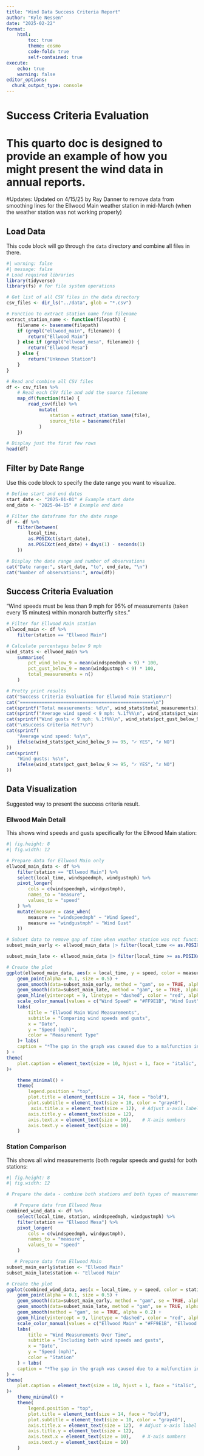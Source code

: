 ---
title: "Wind Data Success Criteria Report"
author: "Kyle Nessen"
date: "2025-02-22"
format: 
    html:
        toc: true
        theme: cosmo
        code-fold: true
        self-contained: true
execute:
    echo: true
    warning: false
editor_options: 
  chunk_output_type: console
---

# Success Criteria Evaluation

# This quarto doc is designed to provide an example of how you might present the wind data in annual reports.

#Updates: Updated on 4/15/25 by Ray Danner to remove data from smoothing lines for the Ellwood Main weather station in mid-March (when the weather station was not working properly)

## Load Data

This code block will go through the `data` directory and combine all files in there.

```{r}
#| warning: false
#| message: false
# Load required libraries
library(tidyverse)
library(fs) # for file system operations

# Get list of all CSV files in the data directory
csv_files <- dir_ls("../data", glob = "*.csv")

# Function to extract station name from filename
extract_station_name <- function(filepath) {
    filename <- basename(filepath)
    if (grepl("ellwood_main", filename)) {
        return("Ellwood Main")
    } else if (grepl("ellwood_mesa", filename)) {
        return("Ellwood Mesa")
    } else {
        return("Unknown Station")
    }
}

# Read and combine all CSV files
df <- csv_files %>%
    # Read each CSV file and add the source filename
    map_df(function(file) {
        read_csv(file) %>%
            mutate(
                station = extract_station_name(file),
                source_file = basename(file)
            )
    })

# Display just the first few rows
head(df)
```

## Filter by Date Range

Use this code block to specify the date range you want to visualize.

```{r}
# Define start and end dates
start_date <- "2025-01-01" # Example start date
end_date <- "2025-04-15" # Example end date

# Filter the dataframe for the date range
df <- df %>%
    filter(between(
        local_time,
        as.POSIXct(start_date),
        as.POSIXct(end_date) + days(1) - seconds(1)
    ))

# Display the date range and number of observations
cat("Date range:", start_date, "to", end_date, "\n")
cat("Number of observations:", nrow(df))
```

## Success Criteria Evaluation

"Wind speeds must be less than 9 mph for 95% of measurements (taken every 15 minutes) within monarch butterfly sites."

```{r}
# Filter for Ellwood Main station
ellwood_main <- df %>%
    filter(station == "Ellwood Main")

# Calculate percentages below 9 mph
wind_stats <- ellwood_main %>%
    summarise(
        pct_wind_below_9 = mean(windspeedmph < 9) * 100,
        pct_gust_below_9 = mean(windgustmph < 9) * 100,
        total_measurements = n()
    )

# Pretty print results
cat("Success Criteria Evaluation for Ellwood Main Station\n")
cat("=================================================\n")
cat(sprintf("Total measurements: %d\n", wind_stats$total_measurements))
cat(sprintf("Average wind speed < 9 mph: %.1f%%\n", wind_stats$pct_wind_below_9))
cat(sprintf("Wind gusts < 9 mph: %.1f%%\n", wind_stats$pct_gust_below_9))
cat("\nSuccess Criteria Met?\n")
cat(sprintf(
    "Average wind speed: %s\n",
    ifelse(wind_stats$pct_wind_below_9 >= 95, "✓ YES", "✗ NO")
))
cat(sprintf(
    "Wind gusts: %s\n",
    ifelse(wind_stats$pct_gust_below_9 >= 95, "✓ YES", "✗ NO")
))
```

## Data Visualization

Suggested way to present the success criteria result.

### Ellwood Main Detail

This shows wind speeds and gusts specifically for the Ellwood Main station:

```{r}
#| fig.height: 8
#| fig.width: 12

# Prepare data for Ellwood Main only
ellwood_main_data <- df %>%
    filter(station == "Ellwood Main") %>%
    select(local_time, windspeedmph, windgustmph) %>%
    pivot_longer(
        cols = c(windspeedmph, windgustmph),
        names_to = "measure",
        values_to = "speed"
    ) %>%
    mutate(measure = case_when(
        measure == "windspeedmph" ~ "Wind Speed",
        measure == "windgustmph" ~ "Wind Gust"
    ))

# Subset data to remove gap of time when weather station was not functioning properly
subset_main_early <- ellwood_main_data |> filter(local_time <= as.POSIXct("2025-03-15 16:15:00"))

subset_main_late <- ellwood_main_data |> filter(local_time >= as.POSIXct("2025-04-01 22:18:00"))

# Create the plot
ggplot(ellwood_main_data, aes(x = local_time, y = speed, color = measure)) +
    geom_point(alpha = 0.1, size = 0.5) +
    geom_smooth(data=subset_main_early, method = "gam", se = TRUE, alpha = 0.2) +
    geom_smooth(data=subset_main_late, method = "gam", se = TRUE, alpha = 0.2) +
    geom_hline(yintercept = 9, linetype = "dashed", color = "red", alpha = 0.7) +
    scale_color_manual(values = c("Wind Speed" = "#FF9E1B", "Wind Gust" = "#D97B0D")) +
    labs(
        title = "Ellwood Main Wind Measurements",
        subtitle = "Comparing wind speeds and gusts",
        x = "Date",
        y = "Speed (mph)",
        color = "Measurement Type"
    )+ labs(
    caption = "*The gap in the graph was caused due to a malfunction in the weather station"
) +
theme(
    plot.caption = element_text(size = 10, hjust = 1, face = "italic", color = "gray30")
)+

    theme_minimal() +
    theme(
        legend.position = "top",
        plot.title = element_text(size = 14, face = "bold"),
        plot.subtitle = element_text(size = 10, color = "gray40"),
         axis.title.x = element_text(size = 12),  # Adjust x-axis label size
        axis.title.y = element_text(size = 12),
        axis.text.x = element_text(size = 10),    # X-axis numbers
        axis.text.y = element_text(size = 10)
    )
```
 
### Station Comparison

This shows all wind measurements (both regular speeds and gusts) for both stations:

```{r}
#| fig.height: 8
#| fig.width: 12

# Prepare the data - combine both stations and both types of measurements

   # Prepare data from Ellwood Mesa
combined_wind_data <- df %>%
    select(local_time, station, windspeedmph, windgustmph) %>%
    filter(station == "Ellwood Mesa") %>%
    pivot_longer(
        cols = c(windspeedmph, windgustmph),
        names_to = "measure",
        values_to = "speed"
    )

   # Prepare data from Ellwood Main
subset_main_early$station <- "Ellwood Main"
subset_main_late$station <- "Ellwood Main"

# Create the plot
ggplot(combined_wind_data, aes(x = local_time, y = speed, color = station)) +
    geom_point(alpha = 0.1, size = 0.5) +
    geom_smooth(data=subset_main_early, method = "gam", se = TRUE, alpha = 0.2) +
    geom_smooth(data=subset_main_late, method = "gam", se = TRUE, alpha = 0.2) +
    geom_smooth(method = "gam", se = TRUE, alpha = 0.2) +
    geom_hline(yintercept = 9, linetype = "dashed", color = "red", alpha = 0.7) +
    scale_color_manual(values = c("Ellwood Main" = "#FF9E1B", "Ellwood Mesa" = "#0066CC")) +
    labs(
        title = "Wind Measurements Over Time",
        subtitle = "Including both wind speeds and gusts",
        x = "Date",
        y = "Speed (mph)",
        color = "Station"
    ) + labs(
    caption = "*The gap in the graph was caused due to a malfunction in the Ellwood Main weather station"
) +
theme(
    plot.caption = element_text(size = 10, hjust = 1, face = "italic", color = "gray30")
)+
    theme_minimal() +
    theme(
        legend.position = "top",
        plot.title = element_text(size = 14, face = "bold"),
        plot.subtitle = element_text(size = 10, color = "gray40"),
        axis.title.x = element_text(size = 12),  # Adjust x-axis label size
        axis.title.y = element_text(size = 12),
        axis.text.x = element_text(size = 10),    # X-axis numbers
        axis.text.y = element_text(size = 10)
    )
```
